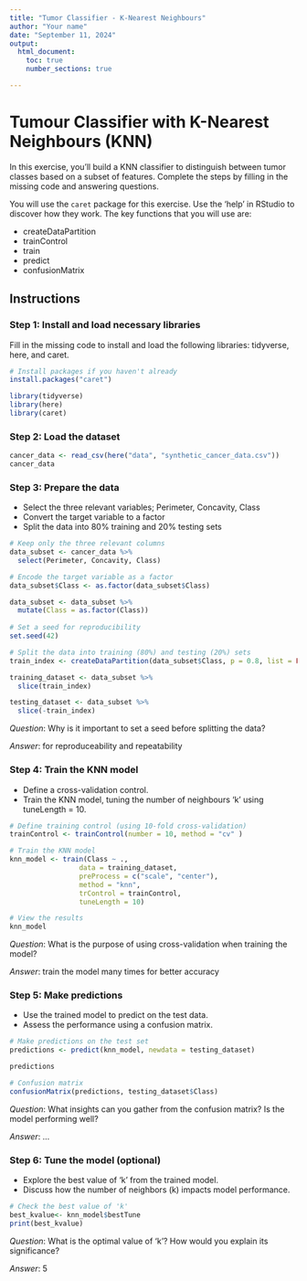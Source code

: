 ```yaml
---
title: "Tumor Classifier - K-Nearest Neighbours"
author: "Your name"
date: "September 11, 2024"
output: 
  html_document:
    toc: true
    number_sections: true

---
```


# Tumour Classifier with K-Nearest Neighbours (KNN)

In this exercise, you'll build a KNN classifier to distinguish between tumor classes based on a subset of features. Complete the steps by filling in the missing code and answering questions.

You will use the `caret` package for this exercise. Use the 'help' in RStudio to discover how they work. The key functions that you will use are:

- createDataPartition
- trainControl
- train
- predict
- confusionMatrix

## Instructions

### Step 1: Install and load necessary libraries

Fill in the missing code to install and load the following libraries: tidyverse, here, and caret.

```r
# Install packages if you haven't already
install.packages("caret")

library(tidyverse) 
library(here)
library(caret)
```

### Step 2: Load the dataset

```r
cancer_data <- read_csv(here("data", "synthetic_cancer_data.csv"))
cancer_data
```

### Step 3: Prepare the data

-   Select the three relevant variables; Perimeter, Concavity, Class
-   Convert the target variable to a factor
-   Split the data into 80% training and 20% testing sets

```r

# Keep only the three relevant columns
data_subset <- cancer_data %>% 
  select(Perimeter, Concavity, Class)

# Encode the target variable as a factor
data_subset$Class <- as.factor(data_subset$Class)

data_subset <- data_subset %>% 
  mutate(Class = as.factor(Class))
  
# Set a seed for reproducibility
set.seed(42)

# Split the data into training (80%) and testing (20%) sets
train_index <- createDataPartition(data_subset$Class, p = 0.8, list = FALSE)

training_dataset <- data_subset %>% 
  slice(train_index)

testing_dataset <- data_subset %>% 
  slice(-train_index)

```

*Question*: Why is it important to set a seed before splitting the data?

*Answer*: for reproduceability and repeatability

### Step 4: Train the KNN model

-   Define a cross-validation control.
-   Train the KNN model, tuning the number of neighbours 'k' using tuneLength = 10.

```r
# Define training control (using 10-fold cross-validation)
trainControl <- trainControl(number = 10, method = "cv" )

# Train the KNN model 
knn_model <- train(Class ~ ., 
                 data = training_dataset, 
                 preProcess = c("scale", "center"),
                 method = "knn",
                 trControl = trainControl,
                 tuneLength = 10)

# View the results
knn_model

```

*Question*: What is the purpose of using cross-validation when training the model?

*Answer*: train the model many times for better accuracy

### Step 5: Make predictions

-   Use the trained model to predict on the test data.
-   Assess the performance using a confusion matrix.

```r
# Make predictions on the test set
predictions <- predict(knn_model, newdata = testing_dataset)

predictions

# Confusion matrix  
confusionMatrix(predictions, testing_dataset$Class)

```

*Question*: What insights can you gather from the confusion matrix? Is the model performing well?

*Answer*: ...

### Step 6: Tune the model (optional)

-   Explore the best value of 'k' from the trained model.
-   Discuss how the number of neighbors (k) impacts model performance.

```r
# Check the best value of 'k'
best_kvalue<- knn_model$bestTune
print(best_kvalue)
```

*Question*: What is the optimal value of 'k'? How would you explain its significance?

*Answer*: 5
